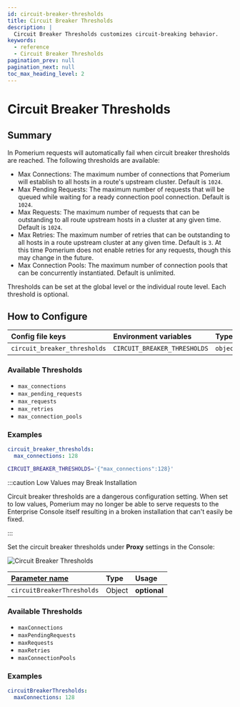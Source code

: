 ```yaml
---
id: circuit-breaker-thresholds
title: Circuit Breaker Thresholds
description: |
  Circuit Breaker Thresholds customizes circuit-breaking behavior.
keywords:
  - reference
  - Circuit Breaker Thresholds
pagination_prev: null
pagination_next: null
toc_max_heading_level: 2
---
```



# Circuit Breaker Thresholds

## Summary

In Pomerium requests will automatically fail when circuit breaker thresholds are reached. The following thresholds are available:

- Max Connections: The maximum number of connections that Pomerium will establish to all hosts in a route's upstream cluster. Default is `1024`.
- Max Pending Requests: The maximum number of requests that will be queued while waiting for a ready connection pool connection. Default is `1024`.
- Max Requests: The maximum number of requests that can be outstanding to all route upstream hosts in a cluster at any given time. Default is `1024`.
- Max Retries: The maximum number of retries that can be outstanding to all hosts in a route upstream cluster at any given time. Default is `3`. At this time Pomerium does not enable retries for any requests, though this may change in the future.
- Max Connection Pools: The maximum number of connection pools that can be concurrently instantiated. Default is unlimited.

Thresholds can be set at the global level or the individual route level. Each threshold is optional.

## How to Configure

<Tabs>
<TabItem value="Core" label="Core">

| **Config file keys** | **Environment variables** | **Type** | **Usage** |
| :-- | :-- | :-- | :-- |
| `circuit_breaker_thresholds` | `CIRCUIT_BREAKER_THRESHOLDS` | `object` | **optional** |

### Available Thresholds

- `max_connections`
- `max_pending_requests`
- `max_requests`
- `max_retries`
- `max_connection_pools`

### Examples

```yaml
circuit_breaker_thresholds:
  max_connections: 128
```

```bash
CIRCUIT_BREAKER_THRESHOLDS='{"max_connections":128}'
```

</TabItem>
<TabItem value="Enterprise" label="Enterprise">

:::caution Low Values may Break Installation

Circuit breaker thresholds are a dangerous configuration setting. When set to low values, Pomerium may no longer be able to serve requests to the Enterprise Console itself resulting in a broken installation that can't easily be fixed.

:::

Set the circuit breaker thresholds under **Proxy** settings in the Console:

![Circuit Breaker Thresholds](img/circuit-breaker-thresholds.png)

</TabItem>
<TabItem label="Kubernetes" value="Kubernetes">

| **[Parameter name](/docs/deploy/k8s/reference#spec)** | **Type** | **Usage** |
| :-- | :-- | :-- |
| `circuitBreakerThresholds` | Object | **optional** |

### Available Thresholds

- `maxConnections`
- `maxPendingRequests`
- `maxRequests`
- `maxRetries`
- `maxConnectionPools`

### Examples

```yaml
circuitBreakerThresholds:
  maxConnections: 128
```

</TabItem>
</Tabs>
